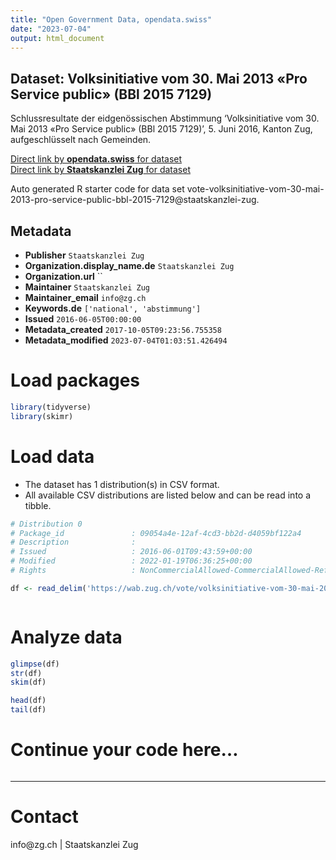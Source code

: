 ```yaml
---
title: "Open Government Data, opendata.swiss"
date: "2023-07-04"
output: html_document
---
```


## Dataset: Volksinitiative vom 30. Mai 2013 «Pro Service public» (BBl 2015 7129)

Schlussresultate der eidgenössischen Abstimmung 'Volksinitiative vom 30. Mai 2013 «Pro Service public» (BBl 2015 7129)', 5. Juni 2016, Kanton Zug, aufgeschlüsselt nach Gemeinden.

[Direct link by **opendata.swiss** for dataset](https://opendata.swiss/de/dataset/volksinitiative-vom-30-mai-2013-pro-service-public-bbl-2015-7129)<br>
[Direct link by **Staatskanzlei Zug** for dataset](https://wab.zug.ch/vote/volksinitiative-vom-30-mai-2013-pro-service-public-bbl-2015-7129/data)

Auto generated R starter code for data set vote-volksinitiative-vom-30-mai-2013-pro-service-public-bbl-2015-7129@staatskanzlei-zug.

## Metadata

- **Publisher** `Staatskanzlei Zug`
- **Organization.display_name.de** `Staatskanzlei Zug`
- **Organization.url** ``
- **Maintainer** `Staatskanzlei Zug`
- **Maintainer_email** `info@zg.ch`
- **Keywords.de** `['national', 'abstimmung']`
- **Issued** `2016-06-05T00:00:00`
- **Metadata_created** `2017-10-05T09:23:56.755358`
- **Metadata_modified** `2023-07-04T01:03:51.426494`


# Load packages

```r

library(tidyverse)
library(skimr)

```

# Load data

-   The dataset has 1 distribution(s) in CSV format.
-   All available CSV distributions are listed below and can be read into a tibble.

```r

# Distribution 0
# Package_id               : 09054a4e-12af-4cd3-bb2d-d4059bf122a4
# Description              : 
# Issued                   : 2016-06-01T09:43:59+00:00
# Modified                 : 2022-01-19T06:36:25+00:00
# Rights                   : NonCommercialAllowed-CommercialAllowed-ReferenceRequired

df <- read_delim('https://wab.zug.ch/vote/volksinitiative-vom-30-mai-2013-pro-service-public-bbl-2015-7129/data-csv')



```

# Analyze data

```r

glimpse(df)
str(df)
skim(df)

head(df)
tail(df)

```

# Continue your code here...

```r

```

------------------------------------------------------------------------

# Contact

info@zg.ch | Staatskanzlei Zug
